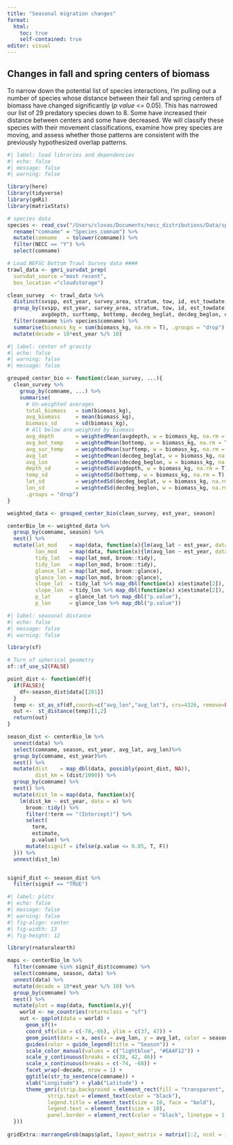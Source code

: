 ```yaml
---
title: "Seasonal migration changes"
format: 
  html:
    toc: true
    self-contained: true
editor: visual
---
```


## Changes in fall and spring centers of biomass 
To narrow down the potential list of species interactions, I'm pulling out a number of species whose distance between their fall and spring centers of biomass have changed significantly (*p value* <= 0.05). This has narrowed our list of 29 predatory species down to 8. Some have increased their distance between centers and some have decreased. We will classify these species with their movement classifications, examine how prey species are moving, and assess whether those patterns are consistent with the previously hypothesized overlap patterns. 

```r
#| label: load libraries and dependencies
#| echo: false
#| message: false
#| warning: false

library(here)
library(tidyverse)
library(gmRi)
library(matrixStats)

# species data
species <- read_csv("/Users/clovas/Documents/necc_distributions/Data/speciesList_inNECC.csv") %>%
  rename("comname" = "Species_comnam") %>%
  mutate(comname   = tolower(comname)) %>%
  filter(NECC == "Y") %>%
  select(comname)

# Load NEFSC Bottom Trawl Survey data ####
trawl_data <- gmri_survdat_prep(
  survdat_source ="most recent",
  box_location ="cloudstorage")

clean_survey  <- trawl_data %>% 
  distinct(svspp, est_year, survey_area, stratum, tow, id, est_towdate, season, comname, catchsex, .keep_all = T) %>%
  group_by(svspp, est_year, survey_area, stratum, tow, id, est_towdate, season, 
           avgdepth, surftemp, bottemp, decdeg_beglat, decdeg_beglon, comname, abundance) %>% 
  filter(comname %in% species$comname) %>% 
  summarise(biomass_kg = sum(biomass_kg, na.rm = T), .groups = "drop") %>%
  mutate(decade = 10*est_year %/% 10)
```

```r
#| label: center of gravity
#| echo: false
#| warning: false
#| message: false

grouped_center_bio <- function(clean_survey, ...){
  clean_survey %>%
    group_by(comname, ...) %>%
    summarise(
      # Un-weighted averages
      total_biomass   = sum(biomass_kg),
      avg_biomass     = mean(biomass_kg),
      biomass_sd      = sd(biomass_kg),
      # All below are weighted by biomass
      avg_depth       = weightedMean(avgdepth, w = biomass_kg, na.rm = T),
      avg_bot_temp    = weightedMean(bottemp, w = biomass_kg, na.rm = T),
      avg_sur_temp    = weightedMean(surftemp, w = biomass_kg, na.rm = T),
      avg_lat         = weightedMean(decdeg_beglat, w = biomass_kg, na.rm = T),
      avg_lon         = weightedMean(decdeg_beglon, w = biomass_kg, na.rm = T),
      depth_sd        = weightedSd(avgdepth, w = biomass_kg, na.rm = T),
      temp_sd         = weightedSd(bottemp, w = biomass_kg, na.rm = T),
      lat_sd          = weightedSd(decdeg_beglat, w = biomass_kg, na.rm = T),
      lon_sd          = weightedSd(decdeg_beglon, w = biomass_kg, na.rm = T),
      .groups = "drop")
}

weighted_data <- grouped_center_bio(clean_survey, est_year, season)

centerBio_lm <- weighted_data %>%
  group_by(comname, season) %>%
  nest() %>%
  mutate(lat_mod    = map(data, function(x){lm(avg_lat ~ est_year, data = x)}),
         lon_mod    = map(data, function(x){lm(avg_lon ~ est_year, data = x)}),
         tidy_lat   = map(lat_mod, broom::tidy),
         tidy_lon   = map(lon_mod, broom::tidy),
         glance_lat = map(lat_mod, broom::glance),
         glance_lon = map(lon_mod, broom::glance),
         slope_lat  = tidy_lat %>% map_dbl(function(x) x$estimate[2]),
         slope_lon  = tidy_lon %>% map_dbl(function(x) x$estimate[2]),
         p_lat      = glance_lat %>% map_dbl("p.value"),
         p_lon      = glance_lon %>% map_dbl("p.value"))


```

```r
#| label: seasonal distance
#| echo: false
#| message: false
#| warning: false

library(sf)

# Turn of spherical geometry
sf::sf_use_s2(FALSE)

point_dist <- function(df){
  if(FALSE){
    df<-season_dist$data[[201]]
  }
  temp <- st_as_sf(df,coords=c("avg_lon","avg_lat"), crs=4326, remove=FALSE)
  out <-  st_distance(temp)[1,2]
  return(out)
}

season_dist <- centerBio_lm %>%
  unnest(data) %>%
  select(comname, season, est_year, avg_lat, avg_lon)%>%
  group_by(comname, est_year)%>%
  nest() %>%
  mutate(dist    = map_dbl(data, possibly(point_dist, NA)),
         dist_km = (dist/1000)) %>%
  group_by(comname) %>% 
  nest() %>%
  mutate(dist_lm = map(data, function(x){
    lm(dist_km ~ est_year, data = x) %>% 
      broom::tidy() %>% 
      filter(!term == "(Intercept)") %>%
      select(
        term,
        estimate,
        p.value) %>% 
      mutate(signif = ifelse(p.value <= 0.05, T, F))
  })) %>%
  unnest(dist_lm)


signif_dist <- season_dist %>% 
  filter(signif == "TRUE")

```


```r
#| label: plots 
#| echo: false
#| message: false
#| warning: false
#| fig-align: center
#| fig-width: 13
#| fig-height: 12

library(rnaturalearth)

maps <- centerBio_lm %>% 
  filter(comname %in% signif_dist$comname) %>%
  select(comname, season, data) %>% 
  unnest(data) %>% 
  mutate(decade = 10*est_year %/% 10) %>% 
  group_by(comname) %>% 
  nest() %>% 
  mutate(plot = map(data, function(x,y){
    world <- ne_countries(returnclass = "sf")
    out <- ggplot(data = world) +
      geom_sf()+
      coord_sf(xlim = c(-78,-66), ylim = c(37, 47)) + 
      geom_point(data = x, aes(x = avg_lon, y = avg_lat, color = season)) +
      guides(color = guide_legend(title = "Season")) +
      scale_color_manual(values = c("lightblue", "#EA4F12")) +
      scale_y_continuous(breaks = c(38, 42, 46)) +
      scale_x_continuous(breaks = c(-74, -68)) +
      facet_wrap(~decade, nrow = 1) +
      ggtitle(str_to_sentence(comname)) +
      xlab("Longitude") + ylab("Latitude") +
      theme_gmri(strip.background = element_rect(fill = "transparent", color = "black", linewidth = 0.7),
             strip.text = element_text(color = "black"),
             legend.title = element_text(size = 10, face = "bold"),
             legend.text = element_text(size = 10),
             panel.border = element_rect(color = "black", linetype = 1, linewidth = 0.5))
  }))
 
gridExtra::marrangeGrob(maps$plot, layout_matrix = matrix(1:2, ncol = 1, nrow = 2, byrow= TRUE), top = NULL)
```

